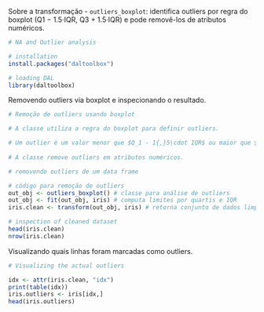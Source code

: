 Sobre a transformação
- `outliers_boxplot`: identifica outliers por regra do boxplot (Q1 − 1.5·IQR, Q3 + 1.5·IQR) e pode removê-los de atributos numéricos.

```r
# NA and Outlier analysis

# installation 
install.packages("daltoolbox")

# loading DAL
library(daltoolbox) 
```

Removendo outliers via boxplot e inspecionando o resultado.
```r
# Remoção de outliers usando boxplot

# A classe utiliza a regra do boxplot para definir outliers.

# Um outlier é um valor menor que $Q_1 - 1{,}5\cdot IQR$ ou maior que $Q_3 + 1{,}5\cdot IQR$.
 
# A classe remove outliers em atributos numéricos.

# removendo outliers de um data frame

# código para remoção de outliers
out_obj <- outliers_boxplot() # classe para análise de outliers
out_obj <- fit(out_obj, iris) # computa limites por quartis e IQR
iris.clean <- transform(out_obj, iris) # retorna conjunto de dados limpo

# inspection of cleaned dataset
head(iris.clean)
nrow(iris.clean)
```

Visualizando quais linhas foram marcadas como outliers.
```r
# Visualizing the actual outliers

idx <- attr(iris.clean, "idx")
print(table(idx))
iris.outliers <- iris[idx,]
head(iris.outliers)
```
